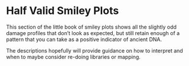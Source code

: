 # Half Valid Smiley Plots

This section of the little book of smiley plots shows all the slightly odd damage profiles that don't look as expected, but still retain enough of a pattern that you can take as a positive indicator of ancient DNA.

The descriptions hopefully will provide guidance on how to interpret and when to maybe consider re-doing libraries or mapping.